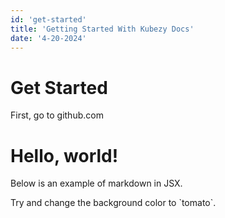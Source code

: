 ```yaml
---
id: 'get-started'
title: 'Getting Started With Kubezy Docs'
date: '4-20-2024'
---
```


# Get Started

First, go to github.com

# Hello, world!

Below is an example of markdown in JSX.

<div style={{backgroundColor: 'violet', padding: '1rem'}}>
  Try and change the background color to `tomato`.
</div>
